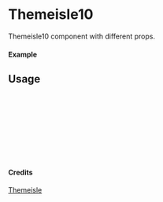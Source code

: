 
<Meta of={Themeisle10} title="Themeisle/Themeisle10" />

# Themeisle10

Themeisle10 component with different props.

#### Example

<Canvas of={Themeisle10.Primary} />

## Usage

```ts
import { Themeisle10 } from "yadl-ui";

const Example = () => {
  return (
      <Themeisle10 />
  );
};

export default Example;
```

#### Credits
[Themeisle](https://themeisle.com/illustrations/)
